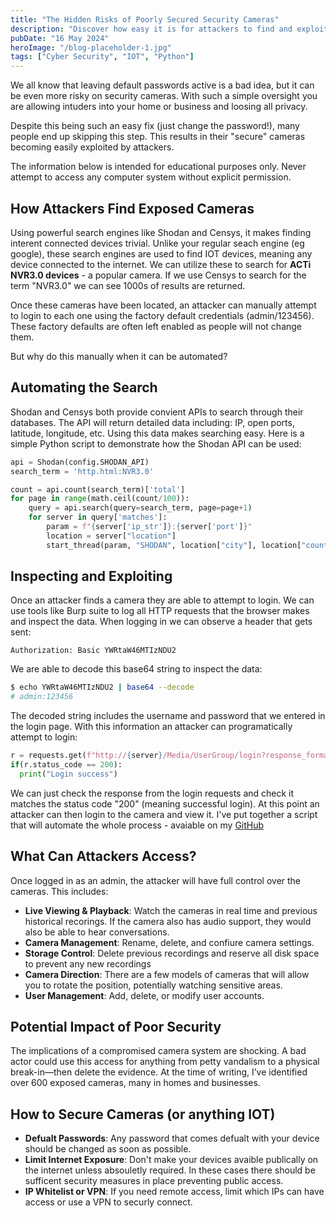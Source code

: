 ```yaml
---
title: "The Hidden Risks of Poorly Secured Security Cameras"
description: "Discover how easy it is for attackers to find and exploit cameras that are connected to the internet."
pubDate: "16 May 2024"
heroImage: "/blog-placeholder-1.jpg"
tags: ["Cyber Security", "IOT", "Python"]
---
```



We all know that leaving default passwords active is a bad idea, but it can be even more risky on
security cameras. With such a simple oversight you are allowing intuders into your home or business
and loosing all privacy.

Despite this being such an easy fix (just change the password!), many people end up skipping this step.
This results in their "secure" cameras becoming easily exploited by attackers.

<Alert type="warning">
  The information below is intended for educational purposes only. Never attempt
  to access any computer system without explicit permission.
</Alert>

## How Attackers Find Exposed Cameras

Using powerful search engines like Shodan and Censys, it makes finding interent connected devices
trivial. Unlike your regular seach engine (eg google), these search engines are used to find
IOT devices, meaning any device connected to the internet. We can utilize these to search for
**ACTi NVR3.0 devices** - a popular camera. If we use Censys to search for the term "NVR3.0"
we can see 1000s of results are returned.

Once these cameras have been located, an attacker can manually attempt to login to each one
using the factory default credentials (admin/123456). These factory defaults are often left
enabled as people will not change them.

But why do this manually when it can be automated?

## Automating the Search

Shodan and Censys both provide convient APIs to search through their databases. The API will return
detailed data including: IP, open ports, latitude, longitude, etc. Using this data makes searching
easy. Here is a simple Python script to demonstrate how the Shodan API can be used:

```python
api = Shodan(config.SHODAN_API)
search_term = 'http.html:NVR3.0'

count = api.count(search_term)['total']
for page in range(math.ceil(count/100)):
    query = api.search(query=search_term, page=page+1)
    for server in query['matches']:
        param = f"{server['ip_str']}:{server['port']}"
        location = server["location"]
        start_thread(param, "SHODAN", location["city"], location["country_name"], location["country_code"], location["longitude"], location["latitude"])

```

## Inspecting and Exploiting

Once an attacker finds a camera they are able to attempt to login. We can use tools
like Burp suite to log all HTTP requests that the browser makes and inspect the data.
When logging in we can observe a header that gets sent:

```
Authorization: Basic YWRtaW46MTIzNDU2
```

We are able to decode this base64 string to inspect the data:

```sh
$ echo YWRtaW46MTIzNDU2 | base64 --decode                                                                                                                          2ms
# admin:123456
```

The decoded string includes the username and password that we entered in the login
page. With this information an attacker can programatically attempt to login:

```python
r = requests.get(f"http://{server}/Media/UserGroup/login?response_format=json", headers={"Authorization": "Basic YWRtaW46MTIzNDU2" }, timeout=10)
if(r.status_code == 200):
  print("Login success")
```

We can just check the response from the login requests and check it matches the
status code "200" (meaning successful login). At this point an attacker can then
login to the camera and view it. I've put together a script that will
automate the whole process - avaiable on my [GitHub](https://github.com/member87/cam-finder)

## What Can Attackers Access?

Once logged in as an admin, the attacker will have full control over the cameras. This includes:

- **Live Viewing & Playback**: Watch the cameras in real time and previous historical recorings.
  If the camera also has audio support, they would also be able to hear conversations.
- **Camera Management**: Rename, delete, and confiure camera settings.
- **Storage Control**: Delete previous recordings and reserve all disk space to prevent any
  new recordings
- **Camera Direction**: There are a few models of cameras that will allow you to rotate the
  position, potentially watching sensitive areas.
- **User Management**: Add, delete, or modify user accounts.

## Potential Impact of Poor Security

The implications of a compromised camera system are shocking. A bad actor could use this access
for anything from petty vandalism to a physical break-in—then delete the evidence. At the time of
writing, I’ve identified over 600 exposed cameras, many in homes and businesses.

## How to Secure Cameras (or anything IOT)

- **Defualt Passwords**: Any password that comes defualt with your device should
  be changed as soon as possible.
- **Limit Internet Exposure**: Don't make your devices avaible publically on the
  internet unless absouletly required. In these cases there should be sufficent
  security measures in place preventing public access.
- **IP Whitelist or VPN**: If you need remote access, limit which IPs can have access
  or use a VPN to securly connect.
